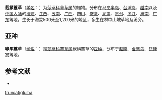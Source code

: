 {{Speciesbox
| name = 截鳞薹草
| status = 
| status_system = 
| image =
| genus = Carex
| species = truncatigluma
| authority = C. B. Clarke
* 截鳞薹草 ''C. t.'' subsp. ''truncatigluma''
* [[喙果薹草|喙果薹草]] ''C. t.'' subsp. ''rhynchachaenium''
}}

'''截鳞薹草'''（[[学名|学名]]：{{lang|la|''Carex truncatigluma''}}）为[[莎草科|莎草科]][[薹草属|薹草属]]的植物。分布在[[马来半岛|马来半岛]]、[[台湾岛|台湾岛]]、[[越南|越南]]以及[[中国大陆|中国大陆]]的[[福建|福建]]、[[江西|江西]]、[[云南|云南]]、[[广西|广西]]、[[四川|四川]]、[[安徽|安徽]]、[[湖南|湖南]]、[[贵州|贵州]]、[[浙江|浙江]]、[[海南|海南]]、[[广东|广东]]等地，生长于海拔500米至1,200米的地区，多生在林中山坡草地及溪旁。

== 亚种 ==
'''喙果薹草'''（[[学名|学名]]：{{lang|la|''Carex truncatigluma'' subsp. ''rhynchachaenium''}}）是[[莎草科|莎草科]][[薹草属|薹草属]]截鳞薹草的[[亚种|亚种]]。分布于[[越南|越南]]、[[台湾岛|台湾岛]]、[[菲律宾|菲律宾]]等地。

== 参考文献 ==
<div class="references-small">
* {{cite web| url =http://www.bioinfo.cn/db05/KmzwSpecies.php?action=view&id=6826| title =截鳞薹草(原亚种)| work =《中国高等植物数据库全库》| publisher =中国科学院微生物研究所| author =昆明植物研究所| accessdate =2009-02-24| deadurl =yes| archiveurl =https://web.archive.org/web/20160305030906/http://www.bioinfo.cn/db05/KmzwSpecies.php?action=view&id=6826| archivedate =2016-03-05}}
</div>
{{Taxonbar|from=Q11075168}}

{{DEFAULTSORT:Carex truncatigluma}}
[[Category:薹草属|truncatigluma]]


{{Carex-stub}}